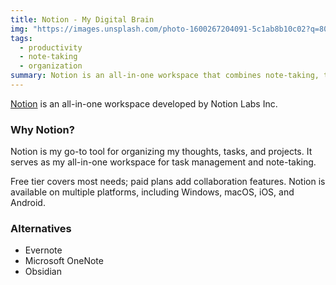 ```yaml
---
title: Notion - My Digital Brain
img: "https://images.unsplash.com/photo-1600267204091-5c1ab8b10c02?q=80&w=640&auto=format&fit=crop"
tags:
  - productivity
  - note-taking
  - organization
summary: Notion is an all-in-one workspace that combines note-taking, task management, and collaboration tools.
---
```


[Notion](https://www.notion.so/) is an all-in-one workspace developed by Notion Labs Inc.

### Why Notion?

Notion is my go-to tool for organizing my thoughts, tasks, and projects. It serves as my all-in-one workspace for task management and note-taking.

Free tier covers most needs; paid plans add collaboration features. Notion is available on multiple platforms, including Windows, macOS, iOS, and Android.

### Alternatives

- Evernote
- Microsoft OneNote
- Obsidian

